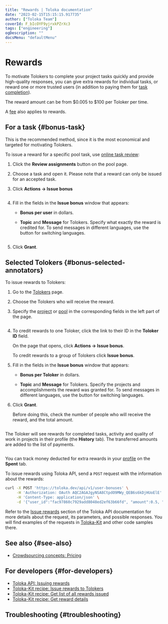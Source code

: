 ```yaml
---
title: "Rewards | Toloka documentation"
date: "2023-02-15T15:15:15.917735"
author: ["Toloka Team"]
coverId: F_bIcOYF9yjrxkPZrXc3
tags: ["engineering"]
ogDescription: ""
docsMenu: "defaultMenu"
---
```



# Rewards

To motivate Tolokers to complete your project tasks quickly and provide high-quality responses, you can give extra rewards for individual tasks, or reward one or more trusted users (in addition to paying them for [task completion](/docs-new/glossary#completed-tasks)).

The reward amount can be from $0.005 to $100 per Toloker per time.

A [fee](/docs-new/guide/budget) also applies to rewards.

## For a task {#bonus-task}

This is the recommended method, since it is the most economical and targeted for motivating Tolokers.

To issue a reward for a specific pool task, use [online task review](/docs-new/guide/accept#acception):

1. Click the **Review assignments** button on the pool page.

1. Choose a task and open it. Please note that a reward can only be issued for an accepted task.

1. Click **Actions → Issue bonus**

    <Cut title="Example">

    <Image withBackground imageId="1675427138000" alt="" />

    </Cut>

1. Fill in the fields in the **Issue bonus** window that appears:

    - **Bonus per user** in dollars.

    - **Topic** and **Message** for Tolokers. Specify what exactly the reward is credited for. To send messages in different languages, use the button for switching languages.

    <Cut title="Example">

    <Image width="490px" withBackground imageId="1675427140553" alt="" />

    </Cut>

1. Click **Grant**.

## Selected Tolokers {#bonus-selected-annotators}

To issue rewards to Tolokers:

1. Go to the [Tolokers](https://platform.toloka.ai/requester/workers) page.

1. Choose the Tolokers who will receive the reward.

    <Cut title="How to select Tolokers">

    <SelectTolokersInternal/>

    </Cut>

1. Specify the [project](/docs-new/glossary#project) or [pool](/docs-new/glossary#pool) in the corresponding fields in the left part of the page.

    <Cut title="Example">

    <Image withBackground imageId="1675427149097" alt="" />

    </Cut>

1. To credit rewards to one Toloker, click the link to their ID in the **Toloker ID** field.

    On the page that opens, click **Actions → Issue bonus**.

    To credit rewards to a group of Tolokers click **Issue bonus**.

1. Fill in the fields in the **Issue bonus** window that appears:

    - **Bonus per Toloker** in dollars.

    - **Topic** and **Message** for Tolokers. Specify the projects and accomplishments the reward was granted for. To send messages in different languages, use the button for switching languages.

1. Click **Grant**.

    Before doing this, check the number of people who will receive the reward, and the total amount.

    <Cut title="Example">

    <Image width="490px" withBackground imageId="1675427130856" alt="" />

    </Cut>

The Toloker will see rewards for completed tasks, activity and quality of work in projects in their profile (the **History** tab). The transferred amounts are added to the list of payments.

<Cut title="Example">

<Image withBackground imageId="1675427151116" alt="" />

</Cut>

You can track money deducted for extra rewards in your [profile](https://platform.toloka.ai/requester/profile) on the **Spent** tab.

<Note mode="tip" title="How to work via Toloka API">

To issue rewards using Toloka API, send a `POST` request with the information about the rewards:

```bash
curl -X POST 'https://toloka.dev/api/v1/user-bonuses' \
     -H 'Authorization: OAuth AQC2AGAJgyNSA8CtpdO9MWy_QEB6s6kDjHUoElE' \
     -H 'Content-Type: application/json' \
     -d '{"user_id":"fac97860c7929add8048ed2ef63b66fd", "amount":0.5, "public_title":{"EN":"Perfect job!"}, "public_message":{"EN":"You are the best!"}}'
```

Refer to the [Issue rewards](https://toloka.ai/docs/api/api-reference/#post-/user-bonuses) section of the Toloka API documentation for more details about the request, its parameters, and possible responses. You will find examples of the requests in [Toloka-Kit](/docs-new/toloka-kit/) and other code samples there.

</Note>

## See also {#see-also}

- [Crowdsourcing concepts: Pricing](https://toloka.ai/knowledgebase/pricing/)

## For developers {#for-developers}

- [Toloka API: Issuing rewards](/docs-new/api/bonus)
- [Toloka-Kit recipe: Issue rewards to Tolokers](/docs-new/toloka-kit/recipes/assign-reward)
- [Toloka-Kit recipe: Get list of all rewards issued](/docs-new/toloka-kit/recipes/get-rewards)
- [Toloka-Kit recipe: Get reward details](/docs-new/toloka-kit/recipes/get-reward-by-id)

## Troubleshooting {#troubleshooting}

<FaqReward/>

<FaqStatRewards/>

<ContactGuideSupport/>
